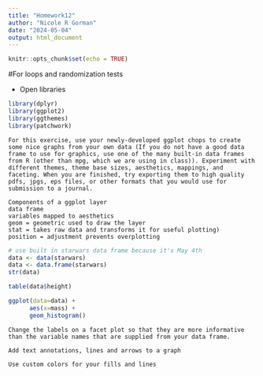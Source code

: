 ```yaml
---
title: "Homework12"
author: "Nicole R Gorman"
date: "2024-05-04"
output: html_document
---
```


```r
knitr::opts_chunk$set(echo = TRUE)
```

#For loops and randomization tests  

* Open libraries

```r
library(dplyr)
library(ggplot2)
library(ggthemes)
library(patchwork)
```

```
For this exercise, use your newly-developed ggplot chops to create some nice graphs from your own data (If you do not have a good data frame to use for graphics, use one of the many built-in data frames from R (other than mpg, which we are using in class)). Experiment with different themes, theme base sizes, aesthetics, mappings, and faceting. When you are finished, try exporting them to high quality pdfs, jpgs, eps files, or other formats that you would use for submission to a journal.
```
```
Components of a ggplot layer
data frame
variables mapped to aesthetics
geom = geometric used to draw the layer
stat = takes raw data and transforms it for useful plotting)
position = adjustment prevents overplotting
```
```r
# use built in starwars data frame because it's May 4th
data <- data(starwars) 
data <- data.frame(starwars) 
str(data)
```
```r
table(data$height)
```

```r
ggplot(data=data) +
      aes(x=mass) +
      geom_histogram()
```      

```
Change the labels on a facet plot so that they are more informative than the variable names that are supplied from your data frame.
```

```
Add text annotations, lines and arrows to a graph
```

```
Use custom colors for your fills and lines
```



